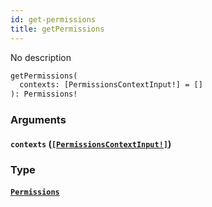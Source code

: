 ```yaml
---
id: get-permissions
title: getPermissions
---
```


No description

```graphql
getPermissions(
  contexts: [PermissionsContextInput!] = []
): Permissions!

```

### Arguments

#### `contexts` ([`[PermissionsContextInput!]`](/docs/graphql/inputs/permissions-context-input))

### Type

#### [`Permissions`](/docs/graphql/objects/permissions)

